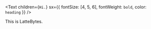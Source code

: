<Text
  children={`Hi.`}
  sx={{ fontSize: [4, 5, 6], fontWeight: `bold`, color: `heading` }}
/>

This is LatteBytes. 
